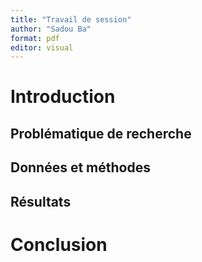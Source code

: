 ```yaml
---
title: "Travail de session"
author: "Sadou Ba"
format: pdf
editor: visual
---
```


## 

# Introduction

## Problématique de recherche

## Données et méthodes

## Résultats

# Conclusion
